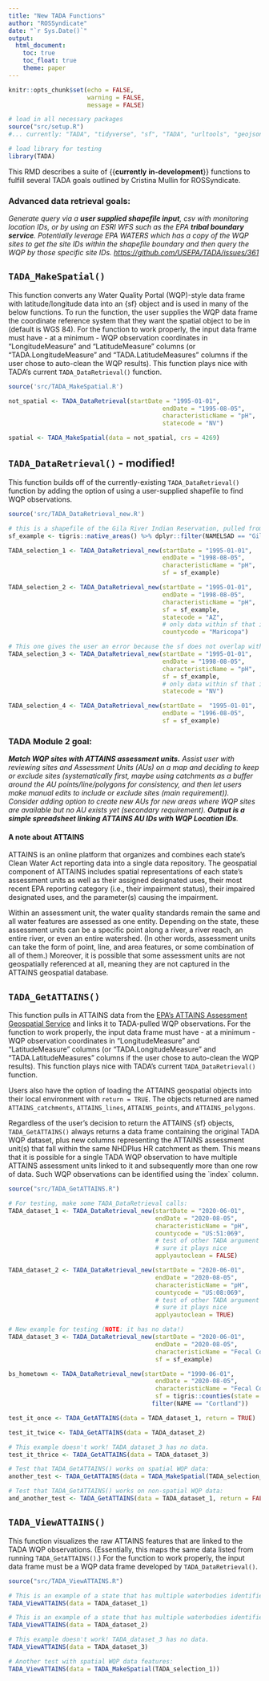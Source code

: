 ```yaml
---
title: "New TADA Functions"
author: "ROSSyndicate"
date: "`r Sys.Date()`"
output:
  html_document:
    toc: true
    toc_float: true
    theme: paper
---
```


```r
knitr::opts_chunk$set(echo = FALSE,
                      warning = FALSE,
                      message = FALSE)

# load in all necessary packages
source("src/setup.R")
#... currently: "TADA", "tidyverse", "sf", "TADA", "urltools", "geojsonsf", "leaflet", "viridis", "tigris", "readxl"

# load library for testing
library(TADA)
```

This RMD describes a suite of {{**currently** **in-development**}} functions to fulfill several TADA goals outlined by Cristina Mullin for ROSSyndicate.

### **Advanced data retrieval goals:**

*Generate query via a **user supplied shapefile input**, csv with monitoring location IDs, or by using an ESRI WFS such as the EPA **tribal boundary service**. Potentially leverage EPA WATERS which has a copy of the WQP sites to get the site IDs within the shapefile boundary and then query the WQP by those specific site IDs. <https://github.com/USEPA/TADA/issues/361>*

## `TADA_MakeSpatial()`

This function converts any Water Quality Portal (WQP)-style data frame with latitude/longitude data into an {sf} object and is used in many of the below functions. To run the function, the user supplies the WQP data frame the coordinate reference system that they want the spatial object to be in (default is WGS 84). For the function to work properly, the input data frame must have - at a minimum - WQP observation coordinates in "LongitudeMeasure" and "LatitudeMeasure" columns (or "TADA.LongitudeMeasure" and "TADA.LatitudeMeasures" columns if the user chose to auto-clean the WQP results). This function plays nice with TADA's current `TADA_DataRetrieval()` function.

```r
source('src/TADA_MakeSpatial.R')

not_spatial <- TADA_DataRetrieval(startDate = "1995-01-01",
                                           endDate = "1995-08-05",
                                           characteristicName = "pH",
                                           statecode = "NV")

spatial <- TADA_MakeSpatial(data = not_spatial, crs = 4269)
```

## `TADA_DataRetrieval()` - modified!

This function builds off of the currently-existing `TADA_DataRetrieval()` function by adding the option of using a user-supplied shapefile to find WQP observations.

```r
source('src/TADA_DataRetrieval_new.R')

# this is a shapefile of the Gila River Indian Reservation, pulled from the US Census Bureau using the {tigris} package:
sf_example <- tigris::native_areas() %>% dplyr::filter(NAMELSAD == "Gila River Indian Reservation")

TADA_selection_1 <- TADA_DataRetrieval_new(startDate = "1995-01-01",
                                           endDate = "1998-08-05",
                                           characteristicName = "pH",
                                           sf = sf_example)

TADA_selection_2 <- TADA_DataRetrieval_new(startDate = "1995-01-01",
                                           endDate = "1998-08-05",
                                           characteristicName = "pH",
                                           sf = sf_example,
                                           statecode = "AZ",
                                           # only data within sf that is also in Washington County
                                           countycode = "Maricopa")

# This one gives the user an error because the sf does not overlap with the selected state...
TADA_selection_3 <- TADA_DataRetrieval_new(startDate = "1995-01-01",
                                           endDate = "1998-08-05",
                                           characteristicName = "pH",
                                           sf = sf_example,
                                           # only data within sf that is also within Nevada
                                           statecode = "NV")

TADA_selection_4 <- TADA_DataRetrieval_new(startDate =  "1995-01-01",
                                           endDate = "1996-08-05",
                                           sf = sf_example)
```

### **TADA Module 2 goal:**

***Match WQP sites with ATTAINS assessment units.** Assist user with reviewing sites and Assessment Units (AUs) on a map and deciding to keep or exclude sites (systematically first, maybe using catchments as a buffer around the AU points/line/polygons for consistency, and then let users make manual edits to include or exclude sites (main requirement)). Consider adding option to create new AUs for new areas where WQP sites are available but no AU exists yet (secondary requirement). **Output is a simple spreadsheet linking ATTAINS AU IDs with WQP Location IDs**.*  

#### A note about ATTAINS

ATTAINS is an online platform that organizes and combines each state’s Clean Water Act reporting data into a single data repository. The geospatial component of ATTAINS includes spatial representations of each state’s assessment units as well as their assigned designated uses, their most recent EPA reporting category (i.e., their impairment status), their impaired designated uses, and the parameter(s) causing the impairment.

Within an assessment unit, the water quality standards remain the same and all water features are assessed as one entity. Depending on the state, these assessment units can be a specific point along a river, a river reach, an entire river, or even an entire watershed. (In other words, assessment units can take the form of point, line, and area features, or some combination of all of them.) Moreover, it is possible that some assessment units are not geospatially referenced at all, meaning they are not captured in the ATTAINS geospatial database.

## `TADA_GetATTAINS()`

This function pulls in ATTAINS data from the [EPA's ATTAINS Assessment Geospatial Service](https://www.epa.gov/waterdata/get-data-access-public-attains-data#AttainsGeo) and links it to TADA-pulled WQP observations. For the function to work properly, the input data frame must have - at a minimum - WQP observation coordinates in "LongitudeMeasure" and "LatitudeMeasure" columns (or "TADA.LongitudeMeasure" and "TADA.LatitudeMeasures" columns if the user chose to auto-clean the WQP results). This function plays nice with TADA's current `TADA_DataRetrieval()` function.

Users also have the option of loading the ATTAINS geospatial objects into their local environment with `return = TRUE`. The objects returned are named `ATTAINS_catchments`, `ATTAINS_lines`, `ATTAINS_points`, and `ATTAINS_polygons`.

Regardless of the user's decision to return the ATTAINS {sf} objects, `TADA_GetATTAINS()` always returns a data frame containing the original TADA WQP dataset, plus new columns representing the ATTAINS assessment unit(s) that fall within the same NHDPlus HR catchment as them. This means that it is possible for a single TADA WQP observation to have multiple ATTAINS assessment units linked to it and subsequently more than one row of data. Such WQP observations can be identified using the \`index\` column.

```r
source("src/TADA_GetATTAINS.R")

# For testing, make some TADA_DataRetrieval calls:
TADA_dataset_1 <- TADA_DataRetrieval_new(startDate = "2020-06-01",
                                         endDate = "2020-08-05",
                                         characteristicName = "pH",
                                         countycode = "US:51:069",
                                         # test of other TADA argument to make
                                         # sure it plays nice
                                         applyautoclean = FALSE)

TADA_dataset_2 <- TADA_DataRetrieval_new(startDate = "2020-06-01",
                                         endDate = "2020-08-05",
                                         characteristicName = "pH",
                                         countycode = "US:08:069",
                                         # test of other TADA argument to make
                                         # sure it plays nice
                                         applyautoclean = TRUE)

# New example for testing (NOTE: it has no data!)
TADA_dataset_3 <- TADA_DataRetrieval_new(startDate = "2020-06-01",
                                         endDate = "2020-08-05",
                                         characteristicName = "Fecal Coliform",
                                         sf = sf_example)

bs_hometown <- TADA_DataRetrieval_new(startDate = "1990-06-01",
                                         endDate = "2020-08-05",
                                         characteristicName = "Fecal Coliform",
                                         sf = tigris::counties(state = "NY") %>% 
                                        filter(NAME == "Cortland"))

test_it_once <- TADA_GetATTAINS(data = TADA_dataset_1, return = TRUE)

test_it_twice <- TADA_GetATTAINS(data = TADA_dataset_2)

# This example doesn't work! TADA_dataset_3 has no data.
test_it_thrice <- TADA_GetATTAINS(data = TADA_dataset_3) 

# Test that TADA_GetATTAINS() works on spatial WQP data:
another_test <- TADA_GetATTAINS(data = TADA_MakeSpatial(TADA_selection_1), return = FALSE)

# Test that TADA_GetATTAINS() works on non-spatial WQP data:
and_another_test <- TADA_GetATTAINS(data = TADA_dataset_1, return = FALSE) 
```

## `TADA_ViewATTAINS()`

This function visualizes the raw ATTAINS features that are linked to the TADA WQP observations. (Essentially, this maps the same data listed from running `TADA_GetATTAINS()`.) For the function to work properly, the input data frame must be a WQP data frame developed by `TADA_DataRetrieval()`.

```r
source("src/TADA_ViewATTAINS.R")

# This is an example of a state that has multiple waterbodies identified as the same AU.
TADA_ViewATTAINS(data = TADA_dataset_1)

# This is an example of a state that has multiple waterbodies identified as the same AU, as well as multiple "types" of AUs (polygons and lines).
TADA_ViewATTAINS(data = TADA_dataset_2)

# This example doesn't work! TADA_dataset_3 has no data.
TADA_ViewATTAINS(data = TADA_dataset_3)

# Another test with spatial WQP data features:
TADA_ViewATTAINS(data = TADA_MakeSpatial(TADA_selection_1))
```
